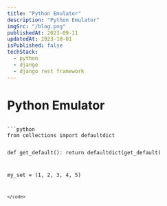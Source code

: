 ```yaml
---
title: "Python Emulator"
description: "Python Emulator"
imgSrc: "/blog.png"
publishedAt: 2023-09-11
updatedAt: 2023-10-01
isPublished: false
techStack:
  - python
  - django
  - django rest framework
---
```


# Python Emulator

<code>
```python
from collections import defaultdict

def get_default():
return defaultdict(get_default)

my_set = (1, 2, 3, 4, 5)

```
</code>
```
